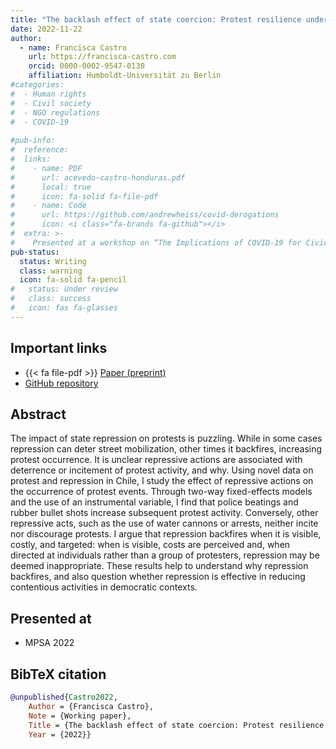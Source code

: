```yaml
---
title: "The backlash effect of state coercion: Protest resilience under visible, costly, and targeted repression"
date: 2022-11-22
author:
  - name: Francisca Castro
    url: https://francisca-castro.com
    orcid: 0000-0002-9547-0130
    affiliation: Humboldt-Universität zu Berlin
#categories:
#  - Human rights
#  - Civil society
#  - NGO regulations
#  - COVID-19
  
#pub-info:
#  reference:
#  links:
#    - name: PDF
#      url: acevedo-castro-honduras.pdf
#      local: true
#      icon: fa-solid fa-file-pdf
#    - name: Code
#      url: https://github.com/andrewheiss/covid-derogations
#      icon: <i class="fa-brands fa-github"></i>
#  extra: >-
#    Presented at a workshop on “The Implications of COVID-19 for Civic Spaces: Assessing Data, Patterns and Trends,” Leibniz-Institut Hessische Stiftung Friedens- und Konfliktforschung (HSFK), online, March 2021
pub-status: 
  status: Writing
  class: warning
  icon: fa-solid fa-pencil
#   status: Under review
#   class: success
#   icon: fas fa-glasses
---
```


## Important links

-   {{< fa file-pdf >}} [Paper (preprint)](state-repression.pdf)
-   <i class="fa-brands fa-github"></i> [GitHub repository]()

## Abstract

The impact of state repression on protests is puzzling. While in some cases repression can deter street mobilization, other times it backfires, increasing protest occurrence. It is unclear \textit{which} repressive actions are associated with deterrence or incitement of protest activity, and why. Using novel data on protest and repression in Chile, I study the effect of repressive actions on the occurrence of protest events. Through two-way fixed-effects models and the use of an instrumental variable, I find that police beatings and rubber bullet shots increase subsequent protest activity. Conversely, other repressive acts, such as the use of water cannons or arrests, neither incite nor discourage protests. I argue that repression backfires when it is visible, costly, and targeted: when is visible, costs are perceived and, when directed at individuals rather than a group of protesters, repression may be deemed inappropriate. These results help to understand why repression backfires, and also question whether repression is effective in reducing contentious activities in democratic contexts.

## Presented at

-   MPSA 2022

## BibTeX citation

``` bibtex
@unpublished{Castro2022,
    Author = {Francisca Castro},
    Note = {Working paper},
    Title = {The backlash effect of state coercion: Protest resilience under visible, costly, and targeted repression},
    Year = {2022}}
```
